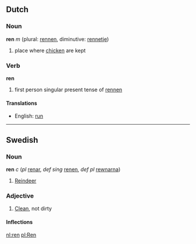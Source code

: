 ==Dutch==
===Noun===
'''ren''' ''m'' (plural: [[rennen]], diminutive: [[rennetje]])

# place where [[chicken]] are kept

===Verb===
'''ren'''

# first person singular present tense of [[rennen]]

====Translations====
*English: [[run]]

----
==Swedish==

===Noun===
'''ren''' ''c'' (''pl'' [[renar]], ''def sing'' [[renen]], ''def pl'' [[rewnarna]])
#[[Reindeer]]

===Adjective===
#[[Clean]], not dirty
====Inflections====
{{sv-adj|ren|rent|rene|rena|renare|renaste|renaste|renast}}

[[nl:ren]]
[[pl:Ren]]